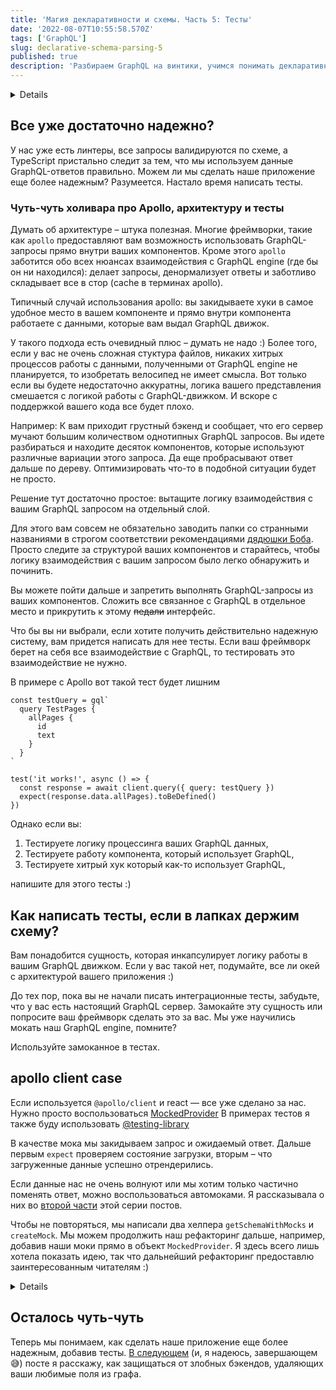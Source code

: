 ```yaml
---
title: 'Магия декларативности и схемы. Часть 5: Тесты'
date: '2022-08-07T10:55:58.570Z'
tags: ['GraphQL']
slug: declarative-schema-parsing-5
published: true
description: 'Разбираем GraphQL на винтики, учимся понимать декларативный Query Language'
---
```



<Details title="Напоминалка про пример">
  Вы уже добрались до пятого поста и наверняка помните, что мы пишем wiki
  для любителей функционального программирования. Каждая страничка посвящена алгебраическому типу.

У нас уже есть готовый запрос

<CodeSnippet code={validQuery} lang="graphql" />

и схема

  <CodeSnippet code={schema} lang="graphql" />
</Details>

## Все уже достаточно надежно?

У нас уже есть линтеры, все запросы валидируются по схеме, а TypeScript пристально следит за тем, что мы используем данные GraphQL-ответов правильно.
Можем ли мы сделать наше приложение еще более надежным?
Разумеется. Настало время написать тесты.

### Чуть-чуть холивара про Apollo, архитектуру и тесты

Думать об архитектуре – штука полезная. Многие фреймворки, такие как `apollo` предоставляют вам возможность
использовать GraphQL-запросы прямо внутри ваших компонентов. Кроме этого `apollo` заботится обо всех нюансах взаимодействия с GraphQL engine (где бы он ни находился): делает запросы, денормализует ответы и заботливо складывает все в стор (cache в терминах apollo).

Типичный случай использования apollo: вы закидываете хуки в самое удобное место в вашем компоненте и прямо внутри компонента работаете с данными, которые вам выдал GraphQL движок.

У такого подхода есть очевидный плюс – думать не надо :) Более того, если у вас не очень сложная стуктура файлов, никаких хитрых процессов работы с данными, полученными от GraphQL engine не планируется, то изобретать велосипед не имеет смысла.
Вот только если вы будете недостаточно аккуратны, логика вашего представления смешается с логикой работы с GraphQL-движком. И вскоре с поддержкой вашего кода все будет плохо.

Например:
К вам приходит грустный бэкенд и сообщает, что его сервер мучают большим количеством однотипных GraphQL запросов.
Вы идете разбираться и находите десяток компонентов, которые используют различные вариации этого запроса. Да еще пробрасывают ответ дальше по дереву.
Оптимизировать что-то в подобной ситуации будет не просто.

Решение тут достаточно простое: вытащите логику взаимодействия с вашим GraphQL запросом на отдельный слой.

Для этого вам совсем не обязательно заводить папки со странными названиями в строгом соответствии рекомендациями [дядюшки Боба](https://en.wikipedia.org/wiki/Robert_C._Martin).
Просто следите за структурой ваших компонентов и старайтесь, чтобы логику взаимодействия с вашим запросом было легко обнаружить и починить.

Вы можете пойти дальше и запретить выполнять GraphQL-запросы из ваших компонентов. Сложить все связанное с GraphQL в отдельное место и прикрутить к этому ~~педали~~ интерфейс.

Что бы вы ни выбрали, если хотите получить действительно надежную систему, вам придется написать для нее тесты.
Если ваш фреймворк берет на себя все взаимодействие с GraphQL, то тестировать это взаимодействие не нужно.

В примере с Apollo вот такой тест будет лишним

```tsx
const testQuery = gql`
  query TestPages {
    allPages {
      id
      text
    }
  }
`

test('it works!', async () => {
  const response = await client.query({ query: testQuery })
  expect(response.data.allPages).toBeDefined()
})
```

Однако если вы:

1. Тестируете логику процессинга ваших GraphQL данных,
2. Тестируете работу компонента, который использует GraphQL,
3. Тестируете хитрый хук который как-то использует GraphQL,

напишите для этого тесты :)

## Как написать тесты, если в лапках держим схему?

Вам понадобится сущность, которая инкапсулирует логику работы в вашим GraphQL движком. Если у вас такой нет, подумайте, все ли окей с архитектурой вашего приложения :)

До тех пор, пока вы не начали писать интеграционные тесты, забудьте, что у вас есть настоящий GraphQL сервер.
Замокайте эту сущность или попросите ваш фреймворк сделать это за вас. Мы уже научились мокать наш GraphQL engine, помните?

Используйте замоканное в тестах.

## apollo client case

Если используется `@apollo/client` и react — все уже сделано за нас. Нужно просто воспользоваться [MockedProvider](https://www.apollographql.com/docs/react/development-testing/testing/)
В примерах тестов я также буду использовать [@testing-library](https://testing-library.com/)

<CodeSnippet code={MaybePageTestCodeV1} lang="tsx" />

В качестве мока мы закидываем запрос и ожидаемый ответ. Дальше первым `expect` проверяем состояние загрузки, вторым – что загруженные данные успешно отрендерились.

Если данные нас не очень волнуют или мы хотим только частично поменять ответ, можно воспользоваться автомоками. Я рассказывала о них во [второй части](/graphql/declarative-schema-parsing-5) этой серии постов.

<CodeSnippet code={MaybePageTestCodeV2} lang="tsx" />

Чтобы не повторяться, мы написали два хелпера `getSchemaWithMocks` и `createMock`. Мы можем продолжить наш рефакторинг дальше, например, добавив наши моки прямо в объект `MockedProvider`.
Я здесь всего лишь хотела показать идею, так что дальнейший рефакторинг предоставлю заинтересованным читателям :)

<Details title="А как настроить Jest и testing library?">
  Ответ на этот вопрос лежит за скоупом этой статьи. В документации все
  подробненько расписано. Единственная трудность, на которую я хочу обратить ваше
  внимание — это то, как заставить Jest понимать .graphql файлики. Вам понадобится
  специальный [трансформер](https://jestjs.io/docs/code-transformation). Тут
  возможны два сценария: 
  1. Если вы грузите grapqhl raw-loaderом, как я в этих
  постах, можете написать свой.

```js
// raw-transformer.js
module.exports = {
  process(sourceText) {
    return {
      code: `module.exports = ${JSON.stringify(sourceText)}`,
    }
  },
}
```

и добавить его в конфиг Jest:

```js
// jest.config.js
module.exports = {
  // ...
  transform: {
    '.(graphql|gql)$': '<rootDir>/raw-transformer.js',
  },
}
```

2. Вы используете `grapqhl-tag/loader`
   Тогда просто воспользуйтесь готовым транcформером [`jest-transform-graphql`](https://www.npmjs.com/package/jest-transform-graphql)

</Details>

## Осталось чуть-чуть

Теперь мы понимаем, как сделать наше приложение еще более надежным, добавив тесты. [В следующем](/blog/declarative-schema-parsing-6) (и, я надеюсь, завершающем 😅) посте я расскажу, как защищаться от злобных бэкендов, удаляющих ваши любимые поля из графа.
